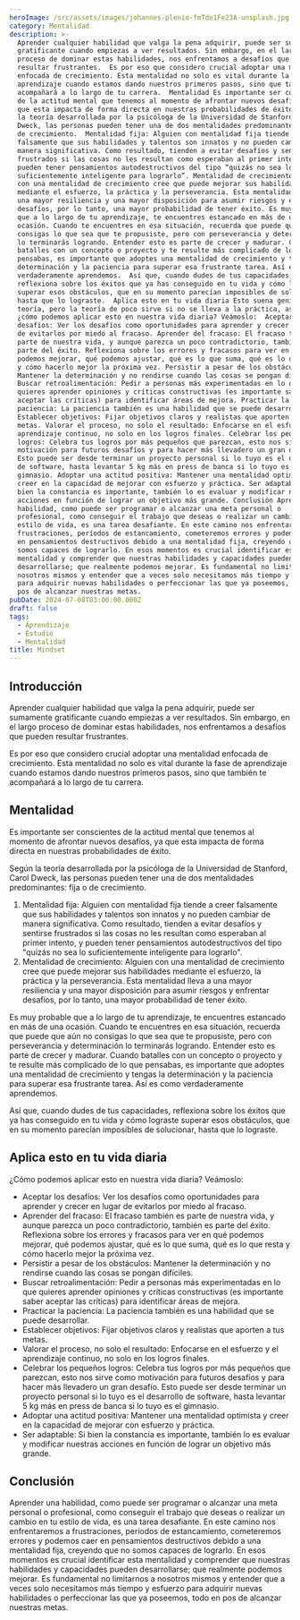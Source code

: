 ```yaml
---
heroImage: /src/assets/images/johannes-plenio-fmTde1Fe23A-unsplash.jpg
category: Mentalidad
description: >-
  Aprender cualquier habilidad que valga la pena adquirir, puede ser sumamente
  gratificante cuando empiezas a ver resultados. Sin embargo, en el largo
  proceso de dominar estas habilidades, nos enfrentamos a desafíos que pueden
  resultar frustrantes.  Es por eso que considero crucial adoptar una mentalidad
  enfocada de crecimiento. Esta mentalidad no solo es vital durante la fase de
  aprendizaje cuando estamos dando nuestros primeros pasos, sino que también te
  acompañará a lo largo de tu carrera.  Mentalidad Es importante ser conscientes
  de la actitud mental que tenemos al momento de afrontar nuevos desafíos, ya
  que esta impacta de forma directa en nuestras probabilidades de éxito.  Según
  la teoría desarrollada por la psicóloga de la Universidad de Stanford, Carol
  Dweck, las personas pueden tener una de dos mentalidades predominantes: fija o
  de crecimiento.  Mentalidad fija: Alguien con mentalidad fija tiende a creer
  falsamente que sus habilidades y talentos son innatos y no pueden cambiar de
  manera significativa. Como resultado, tienden a evitar desafíos y sentirse
  frustrados si las cosas no les resultan como esperaban al primer intento, y
  pueden tener pensamientos autodestructivos del tipo “quizás no sea lo
  suficientemente inteligente para lograrlo”. Mentalidad de crecimiento: Alguien
  con una mentalidad de crecimiento cree que puede mejorar sus habilidades
  mediante el esfuerzo, la práctica y la perseverancia. Esta mentalidad lleva a
  una mayor resiliencia y una mayor disposición para asumir riesgos y enfrentar
  desafíos, por lo tanto, una mayor probabilidad de tener éxito. Es muy probable
  que a lo largo de tu aprendizaje, te encuentres estancado en más de una
  ocasión. Cuando te encuentres en esa situación, recuerda que puede que aún no
  consigas lo que sea que te propusiste, pero con perseverancia y determinación
  lo terminarás logrando. Entender esto es parte de crecer y madurar. Cuando
  batalles con un concepto o proyecto y te resulte más complicado de lo que
  pensabas, es importante que adoptes una mentalidad de crecimiento y tengas la
  determinación y la paciencia para superar esa frustrante tarea. Así es como
  verdaderamente aprendemos.  Así que, cuando dudes de tus capacidades,
  reflexiona sobre los éxitos que ya has conseguido en tu vida y cómo lograste
  superar esos obstáculos, que en su momento parecían imposibles de solucionar,
  hasta que lo lograste.  Aplica esto en tu vida diaria Esto suena genial en la
  teoría, pero la teoría de poco sirve si no se lleva a la práctica, así que,
  ¿cómo podemos aplicar esto en nuestra vida diaria? Veámoslo:  Aceptar los
  desafíos: Ver los desafíos como oportunidades para aprender y crecer en lugar
  de evitarlos por miedo al fracaso. Aprender del fracaso: El fracaso también es
  parte de nuestra vida, y aunque parezca un poco contradictorio, también es
  parte del éxito. Reflexiona sobre los errores y fracasos para ver en qué
  podemos mejorar, qué podemos ajustar, qué es lo que suma, qué es lo que resta
  y cómo hacerlo mejor la próxima vez. Persistir a pesar de los obstáculos:
  Mantener la determinación y no rendirse cuando las cosas se pongan difíciles.
  Buscar retroalimentación: Pedir a personas más experimentadas en lo que
  quieres aprender opiniones y críticas constructivas (es importante saber
  aceptar las críticas) para identificar áreas de mejora. Practicar la
  paciencia: La paciencia también es una habilidad que se puede desarrollar.
  Establecer objetivos: Fijar objetivos claros y realistas que aporten a tus
  metas. Valorar el proceso, no solo el resultado: Enfocarse en el esfuerzo y el
  aprendizaje continuo, no solo en los logros finales. Celebrar los pequeños
  logros: Celebra tus logros por más pequeños que parezcan, esto nos sirve como
  motivación para futuros desafíos y para hacer más llevadero un gran desafío.
  Esto puede ser desde terminar un proyecto personal si lo tuyo es el desarrollo
  de software, hasta levantar 5 kg más en press de banca si lo tuyo es el
  gimnasio. Adoptar una actitud positiva: Mantener una mentalidad optimista y
  creer en la capacidad de mejorar con esfuerzo y práctica. Ser adaptable: Si
  bien la constancia es importante, también lo es evaluar y modificar nuestras
  acciones en función de lograr un objetivo más grande. Conclusión Aprender una
  habilidad, como puede ser programar o alcanzar una meta personal o
  profesional, como conseguir el trabajo que deseas o realizar un cambio en tu
  estilo de vida, es una tarea desafiante. En este camino nos enfrentaremos a
  frustraciones, períodos de estancamiento, cometeremos errores y podemos caer
  en pensamientos destructivos debido a una mentalidad fija, creyendo que no
  somos capaces de lograrlo. En esos momentos es crucial identificar esta
  mentalidad y comprender que nuestras habilidades y capacidades pueden
  desarrollarse; que realmente podemos mejorar. Es fundamental no limitarnos a
  nosotros mismos y entender que a veces solo necesitamos más tiempo y esfuerzo
  para adquirir nuevas habilidades o perfeccionar las que ya poseemos, todo en
  pos de alcanzar nuestras metas.
pubDate: 2024-07-08T03:00:00.000Z
draft: false
tags:
  - Aprendizaje
  - Estudio
  - Mentalidad
title: Mindset
---
```


## Introducción

Aprender cualquier habilidad que valga la pena adquirir, puede ser sumamente gratificante cuando empiezas a ver resultados. Sin embargo, en el largo proceso de dominar estas habilidades, nos enfrentamos a desafíos que pueden resultar frustrantes.

Es por eso que considero crucial adoptar una mentalidad enfocada de crecimiento. Esta mentalidad no solo es vital durante la fase de aprendizaje cuando estamos dando nuestros primeros pasos, sino que también te acompañará a lo largo de tu carrera.

## Mentalidad

Es importante ser conscientes de la actitud mental que tenemos al momento de afrontar nuevos desafíos, ya que esta impacta de forma directa en nuestras probabilidades de éxito.

Según la teoría desarrollada por la psicóloga de la Universidad de Stanford, Carol Dweck, las personas pueden tener una de dos mentalidades predominantes: fija o de crecimiento.

1. Mentalidad fija: Alguien con mentalidad fija tiende a creer falsamente que sus habilidades y talentos son innatos y no pueden cambiar de manera significativa. Como resultado, tienden a evitar desafíos y sentirse frustrados si las cosas no les resultan como esperaban al primer intento, y pueden tener pensamientos autodestructivos del tipo "quizás no sea lo suficientemente inteligente para lograrlo".
2. Mentalidad de crecimiento: Alguien con una mentalidad de crecimiento cree que puede mejorar sus habilidades mediante el esfuerzo, la práctica y la perseverancia. Esta mentalidad lleva a una mayor resiliencia y una mayor disposición para asumir riesgos y enfrentar desafíos, por lo tanto, una mayor probabilidad de tener éxito.

Es muy probable que a lo largo de tu aprendizaje, te encuentres estancado en más de una ocasión. Cuando te encuentres en esa situación, recuerda que puede que aún no consigas lo que sea que te propusiste, pero con perseverancia y determinación lo terminarás logrando. Entender esto es parte de crecer y madurar. Cuando batalles con un concepto o proyecto y te resulte más complicado de lo que pensabas, es importante que adoptes una mentalidad de crecimiento y tengas la determinación y la paciencia para superar esa frustrante tarea. Así es como verdaderamente aprendemos.

Así que, cuando dudes de tus capacidades, reflexiona sobre los éxitos que ya has conseguido en tu vida y cómo lograste superar esos obstáculos, que en su momento parecían imposibles de solucionar, hasta que lo lograste.

## Aplica esto en tu vida diaria

¿Cómo podemos aplicar esto en nuestra vida diaria? Veámoslo:

* Aceptar los desafíos: Ver los desafíos como oportunidades para aprender y crecer en lugar de evitarlos por miedo al fracaso.
* Aprender del fracaso: El fracaso también es parte de nuestra vida, y aunque parezca un poco contradictorio, también es parte del éxito. Reflexiona sobre los errores y fracasos para ver en qué podemos mejorar, qué podemos ajustar, qué es lo que suma, qué es lo que resta y cómo hacerlo mejor la próxima vez.
* Persistir a pesar de los obstáculos: Mantener la determinación y no rendirse cuando las cosas se pongan difíciles.
* Buscar retroalimentación: Pedir a personas más experimentadas en lo que quieres aprender opiniones y críticas constructivas (es importante saber aceptar las críticas) para identificar áreas de mejora.
* Practicar la paciencia: La paciencia también es una habilidad que se puede desarrollar.
* Establecer objetivos: Fijar objetivos claros y realistas que aporten a tus metas.
* Valorar el proceso, no solo el resultado: Enfocarse en el esfuerzo y el aprendizaje continuo, no solo en los logros finales.
* Celebrar los pequeños logros: Celebra tus logros por más pequeños que parezcan, esto nos sirve como motivación para futuros desafíos y para hacer más llevadero un gran desafío. Esto puede ser desde terminar un proyecto personal si lo tuyo es el desarrollo de software, hasta levantar 5 kg más en press de banca si lo tuyo es el gimnasio.
* Adoptar una actitud positiva: Mantener una mentalidad optimista y creer en la capacidad de mejorar con esfuerzo y práctica.
* Ser adaptable: Si bien la constancia es importante, también lo es evaluar y modificar nuestras acciones en función de lograr un objetivo más grande.

## Conclusión

Aprender una habilidad, como puede ser programar o alcanzar una meta personal o profesional, como conseguir el trabajo que deseas o realizar un cambio en tu estilo de vida, es una tarea desafiante. En este camino nos enfrentaremos a frustraciones, períodos de estancamiento, cometeremos errores y podemos caer en pensamientos destructivos debido a una mentalidad fija, creyendo que no somos capaces de lograrlo. En esos momentos es crucial identificar esta mentalidad y comprender que nuestras habilidades y capacidades pueden desarrollarse; que realmente podemos mejorar. Es fundamental no limitarnos a nosotros mismos y entender que a veces solo necesitamos más tiempo y esfuerzo para adquirir nuevas habilidades o perfeccionar las que ya poseemos, todo en pos de alcanzar nuestras metas.
